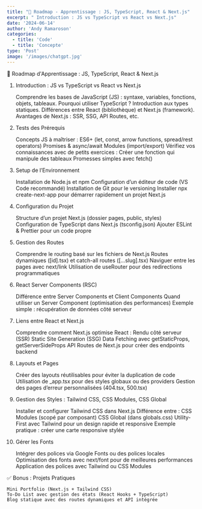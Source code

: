 ```yaml
---
title: "🚀 Roadmap - Apprentissage : JS, TypeScript, React & Next.js"
excerpt: " Introduction : JS vs TypeScript vs React vs Next.js"
date: '2024-06-14'
author: 'Andy Ramaroson'
categories:
  - title: 'Code'
  - title: 'Concepte'
type: 'Post'
image: '/images/chatgpt.jpg'
---
```

🚀 Roadmap d'Apprentissage : JS, TypeScript, React & Next.js

1. Introduction : JS vs TypeScript vs React vs Next.js

    Comprendre les bases de JavaScript (JS) : syntaxe, variables, fonctions, objets, tableaux.
    Pourquoi utiliser TypeScript ? Introduction aux types statiques.
    Différences entre React (bibliothèque) et Next.js (framework).
    Avantages de Next.js : SSR, SSG, API Routes, etc.

2. Tests des Prérequis

    Concepts JS à maîtriser :
        ES6+ (let, const, arrow functions, spread/rest operators)
        Promises & async/await
        Modules (import/export)
    Vérifiez vos connaissances avec de petits exercices :
        Créer une fonction qui manipule des tableaux
        Promesses simples avec fetch()

3. Setup de l’Environnement

    Installation de Node.js et npm
    Configuration d’un éditeur de code (VS Code recommandé)
    Installation de Git pour le versioning
    Installer npx create-next-app pour démarrer rapidement un projet Next.js

4. Configuration du Projet

    Structure d’un projet Next.js (dossier pages, public, styles)
    Configuration de TypeScript dans Next.js (tsconfig.json)
    Ajouter ESLint & Prettier pour un code propre

5. Gestion des Routes

    Comprendre le routing basé sur les fichiers de Next.js
    Routes dynamiques ([id].tsx) et catch-all routes ([...slug].tsx)
    Naviguer entre les pages avec next/link
    Utilisation de useRouter pour des redirections programmatiques

6. React Server Components (RSC)

    Différence entre Server Components et Client Components
    Quand utiliser un Server Component (optimisation des performances)
    Exemple simple : récupération de données côté serveur

7. Liens entre React et Next.js

    Comprendre comment Next.js optimise React :
        Rendu côté serveur (SSR)
        Static Site Generation (SSG)
    Data Fetching avec getStaticProps, getServerSideProps
    API Routes de Next.js pour créer des endpoints backend

8. Layouts et Pages

    Créer des layouts réutilisables pour éviter la duplication de code
    Utilisation de _app.tsx pour des styles globaux ou des providers
    Gestion des pages d’erreur personnalisées (404.tsx, 500.tsx)

9. Gestion des Styles : Tailwind CSS, CSS Modules, CSS Global

    Installer et configurer Tailwind CSS dans Next.js
    Différence entre :
        CSS Modules (scopé par composant)
        CSS Global (dans globals.css)
        Utility-First avec Tailwind pour un design rapide et responsive
    Exemple pratique : créer une carte responsive stylée

10. Gérer les Fonts

    Intégrer des polices via Google Fonts ou des polices locales
    Optimisation des fonts avec next/font pour de meilleures performances
    Application des polices avec Tailwind ou CSS Modules

✅ Bonus : Projets Pratiques

    Mini Portfolio (Next.js + Tailwind CSS)
    To-Do List avec gestion des états (React Hooks + TypeScript)
    Blog statique avec des routes dynamiques et API intégrée